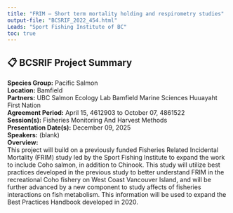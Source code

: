 ```yaml
---
title: "FRIM – Short term mortality holding and respirometry studies"
output-file: "BCSRIF_2022_454.html"
Leads: "Sport Fishing Institute of BC"
toc: true
---
```


## 📋 BCSRIF Project Summary

**Species Group:** Pacific Salmon  
**Location:** Bamfield  
**Partners:** UBC Salmon Ecology Lab
Bamfield Marine Sciences 
Huuayaht First Nation  
**Agreement Period:** April 15, 4612903 to October 07, 4861522  
**Session(s):** Fisheries Monitoring And Harvest Methods  
**Presentation Date(s):** December 09, 2025  
**Speakers:** (blank)  
**Overview:**  
This project will build on a previously funded Fisheries Related Incidental Mortality (FRIM) study led by the Sport Fishing Institute to expand the work to include Coho salmon, in addition to Chinook. This study will utilize best practices developed in the previous study to better understand FRIM in the recreational Coho fishery on West Coast Vancouver Island, and will be further advanced by a new component to study affects of fisheries interactions on fish metabolism. This information will be used to expand the Best Practices Handbook developed in 2020.    

